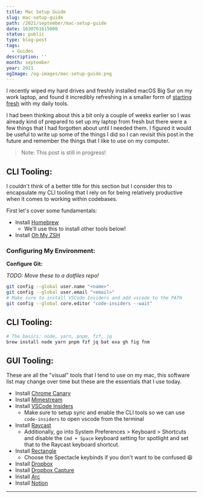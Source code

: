 ```yaml
---
title: Mac Setup Guide
slug: mac-setup-guide
path: /2021/september/mac-setup-guide
date: 1630761615000
status: public
type: blog-post
tags:
  - Guides
description: ''
month: september
year: 2021
ogImage: /og-images/mac-setup-guide.png
---
```




I recently wiped my hard drives and freshly installed macOS Big Sur on my work
laptop, and found it incredibly refreshing in a smaller form of
[starting fresh](../august/start-fresh) with my daily tools.

I had been thinking about this a bit only a couple of weeks earlier so I was
already kind of prepared to set up my laptop from fresh but there were a few
things that I had forgotten about until I needed them. I figured it would be
useful to write up some of the things I did so I can revisit this post in the
future and remember the things that I like to use on my computer.

> Note: This post is still in progress!

## CLI Tooling:

I couldn't think of a better title for this section but I consider this to
encapsulate my CLI tooling that I rely on for being relatively productive when
it comes to working within codebases.

First let's cover some fundamentals:

- Install <a href="https://brew.sh/">Homebrew</a>
  - We'll use this to install other tools below!
- Install <a href="https://ohmyz.sh/">Oh My ZSH</a>

### Configuring My Environment:

**Configure Git:**

_TODO: Move these to a dotfiles repo!_

```bash
git config --global user.name "<name>"
git config --global user.email "<email>"
# Make sure to install VSCode Insiders and add vscode to the PATH
git config --global core.editor "code-insiders --wait"
```


## CLI Tooling:

```sh
# The basics: node, yarn, pnpm, fzf, jq
brew install node yarn pnpm fzf jq bat exa gh fig fnm
```

## GUI Tooling:

These are all the "visual" tools that I tend to use on my mac, this software
list may change over time but these are the essentials that I use today.

- Install <a href="https://www.google.com/chrome/canary/">Chrome
  Canary</a>
- Install <a href="https://mimestream.com/">Mimestream</a>
- Install <a href="https://code.visualstudio.com/insiders/">VSCode
  Insiders</a>
  - Make sure to setup sync and enable the CLI tools so we can use
    `code-insiders` to open vscode from the terminal
- Install <a href="https://www.raycast.com/">Raycast</a>
  - Additionally, go into System Preferences > Keyboard > Shortcuts and disable
    the `Cmd + Space` keyboard setting for spotlight and set that to the Raycast
    keyboard shortcut.
- Install <a href="https://rectangleapp.com/">Rectangle</a>
  - Choose the Spectacle keybinds if you don't want to be confused 😆
- Install
  <a href="https://www.dropbox.com/capture">Dropbox</a>
- Install <a href="https://thebrowser.company/">Dropbox
  Capture</a>
- Install <a href="">Arc</a>
- Install <a href="https://www.notion.so/desktop">Notion</a>

<Spacer />

---

<Spacer />

